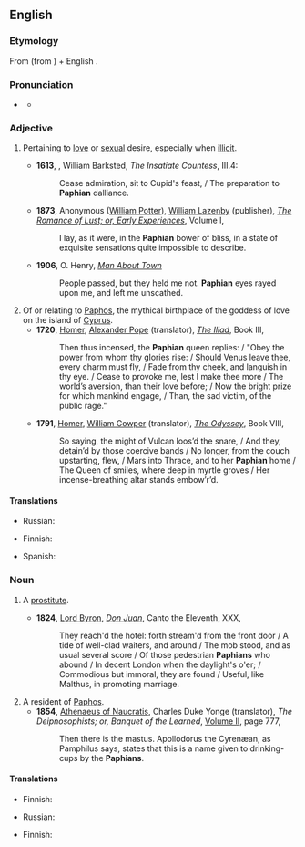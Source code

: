 ==English==
{{was wotd|2011|April|17}}

===Etymology===
From {{etyl|la|en}} {{m|la|Paphius}} (from {{etyl|grc|en}} {{m|grc|Πάφος||{{w|Paphos}}}}) + English {{m|en|-an}}.

===Pronunciation===
* {{a|UK}} {{IPA|en|/ˈpeɪfɪən/}}
** {{audio|en|LL-Q1860 (eng)-Vealhurl-Paphian.wav ‎|Audio (UK)}}

===Adjective===
{{en-adj|-}}

# {{lb|en|literary}} Pertaining to [[love]] or [[sexual]] desire, especially when [[illicit]]. {{defdate|from 16th c.}}
#*'''1613''', {{w|John Marston}}, William Barksted, ''The Insatiate Countess'', III.4:
#*:Cease admiration, sit to Cupid's feast, / The preparation to '''Paphian''' dalliance.
#* '''1873''', Anonymous ([[w:William Simpson Potter|William Potter]]), [[w:William Lazenby|William Lazenby]] (publisher), ''[[s:Romance of Lust/Volume I|The Romance of Lust; or, Early Experiences]]'', Volume I,
#*: I lay, as it were, in the '''Paphian''' bower of bliss, in a state of exquisite sensations quite impossible to describe.
#* '''1906''', O. Henry, ''[[s:Man About Town|Man About Town]]''
#*: People passed, but they held me not. '''Paphian''' eyes rayed upon me, and left me unscathed.
# Of or relating to [[Paphos]], the mythical birthplace of the goddess of love on the island of [[Cyprus]]. {{defdate|from 16th c.}}
#* '''1720''', [[w:Homer|Homer]], [[w:Alexander Pope|Alexander Pope]] (translator), ''[[s:The Iliad of Homer/Book III|The Iliad]]'', Book III,
#*: Then thus incensed, the '''Paphian''' queen replies: / "Obey the power from whom thy glories rise: / Should Venus leave thee, every charm must fly, / Fade from thy cheek, and languish in thy eye. / Cease to provoke me, lest I make thee more / The world’s aversion, than their love before; / Now the bright prize for which mankind engage, / Than, the sad victim, of the public rage."
#* '''1791''', [[w:Homer|Homer]], [[w:William Cowper|William Cowper]] (translator), ''[[s:The Odyssey of Homer (Cowper)/Book VIII|The Odyssey]]'', Book VIII,
#*: So saying, the might of Vulcan loos’d the snare, / And they, detain’d by those coercive bands / No longer, from the couch upstarting, flew, / Mars into Thrace, and to her '''Paphian''' home / The Queen of smiles, where deep in myrtle groves / Her incense-breathing altar stands embow’r’d.

====Translations====
{{trans-top|pertaining to love or sexual desire, especially when illicit}}
* Russian: {{t+|ru|распу́тный|tr=}}
{{trans-mid}}
{{trans-bottom}}

{{trans-top|of or relating to Paphos}}
* Finnish: {{t+|fi|-lainen|alt=paphoslainen}}
{{trans-mid}}
* Spanish: {{t|es|pafio|m}}
{{trans-bottom}}

===Noun===
{{en-noun}}

# {{lb|en|literary}} A [[prostitute]].
#* '''1824''', [[w:Lord Byron|Lord Byron]], ''[[s:Don Juan (Byron)/Canto the Eleventh|Don Juan]]'', Canto the Eleventh, XXX,
#*: They reach'd the hotel: forth stream'd from the front door / A tide of well-clad waiters, and around / The mob stood, and as usual several score / Of those pedestrian '''Paphians''' who abound / In decent London when the daylight's o'er; / Commodious but immoral, they are found / Useful, like Malthus, in promoting marriage.
# A resident of [[Paphos]].
#* '''1854''', [[w:Athenaeus|Athenaeus of Naucratis]], Charles Duke Yonge (translator), ''The Deipnosophists; or, Banquet of the Learned'', [http://digicoll.library.wisc.edu/cgi-bin/Literature/Literature-idx?id=Literature.AthV2 Volume II], page 777,
#*: Then there is the mastus. Apollodorus the Cyrenæan, as Pamphilus says, states that this is a name given to drinking-cups by the '''Paphians'''.

====Translations====
{{trans-top|(literary) a prostitute}}
* Finnish: {{t+|fi|kurtisaani}}
{{trans-mid}}
* Russian: {{t+|ru|куртиза́нка|f|tr=}}
{{trans-bottom}}

{{trans-top|resident of Paphos}}
* Finnish: {{t+|fi|-lainen|alt=paphoslainen}}
{{trans-mid}}
{{trans-bottom}}